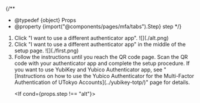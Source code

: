 

{/**
  * @typedef {object} Props
  * @property {import("@components/pages/mfa/tabs").Step} step
  */}

<ol>
  <If cond={props.step === "alt"}>
    <Fragment>
      <AltAddMethod selection={`"Authenticator app"`} />
      <li>
        Click "I want to use a different authenticator app".
        ![](./alt.png)
      </li>
    </Fragment>
    <Fragment slot="else">
      <FirstAccess />
      <li>
        Click "I want to use a different authenticator app" in the middle of the setup page.
        ![](./first.png)
      </li>
    </Fragment>
  </If>

  <li>
    Follow the instructions until you reach the QR code page. Scan the QR code with your authenticator app and complete the setup procedure.
    If you want to use YubiKey and Yubico Authenticator app, see "[Instructions on how to use the Yubico Authenticator for the Multi-Factor Authentication of UTokyo Accounts](../yubikey-totp/)" page for details.
    <Image src={{ firstQr, altQr }[`${props.step}Qr`]} alt="" />
  </li>

  <If cond={props.step !== "alt"}>
    <FirstEmail />
  </If>
</ol>
